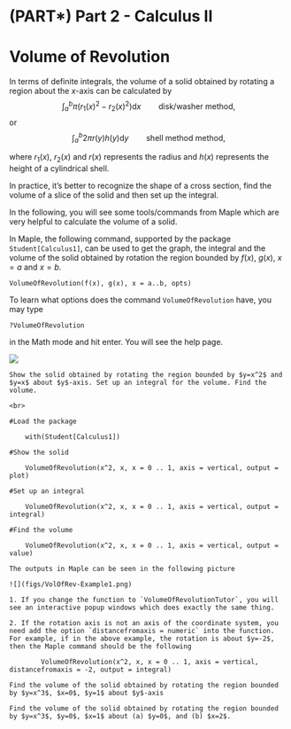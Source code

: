 # (PART\*) Part 2 - Calculus II {-}

# Volume of Revolution

In terms of definite integrals, the volume of a solid obtained by rotating a region about the $x$-axis can be calculated by 
$$\int_a^b \pi (r_1(x)^2 - r_2(x)^2) \mathrm{d} x \qquad \text{disk/washer method},$$
or
$$\int_a^b 2\pi r(y) h(y) \mathrm{d} y \qquad \text{shell method method},$$

where $r_1(x)$, $r_2(x)$ and $r(x)$ represents the radius and $h(x)$ represents the height of a cylindrical shell.

In practice, it's better to recognize the shape of a cross section, find the volume of a slice of the solid and then set up the integral.

In the following, you will see some tools/commands from Maple which are very helpful to calculate the volume of a solid.

In Maple, the following command, supported by the package `Student[Calculus1]`, can be used to get the graph, the integral and the volume of the solid obtained by rotation the region bounded by $f(x)$, $g(x)$, $x=a$ and $x=b$.

```maple
VolumeOfRevolution(f(x), g(x), x = a..b, opts)
```

To learn what options does the command `VolumeOfRevolution` have, you may type

```maple
?VolumeOfRevolution
```

in the Math mode and hit enter. You will see the help page.

![](figs/VolOfRev-help-page.png)

```example
Show the solid obtained by rotating the region bounded by $y=x^2$ and $y=x$ about $y$-axis. Set up an integral for the volume. Find the volume.
```

```solution
<br>

#Load the package

    with(Student[Calculus1])

#Show the solid

    VolumeOfRevolution(x^2, x, x = 0 .. 1, axis = vertical, output = plot)

#Set up an integral

    VolumeOfRevolution(x^2, x, x = 0 .. 1, axis = vertical, output = integral)

#Find the volume

    VolumeOfRevolution(x^2, x, x = 0 .. 1, axis = vertical, output = value)

The outputs in Maple can be seen in the following picture

![](figs/VolOfRev-Example1.png)
```

```remark
1. If you change the function to `VolumeOfRevolutionTutor`, you will see an interactive popup windows which does exactly the same thing.

2. If the rotation axis is not an axis of the coordinate system, you need add the option `distancefromaxis = numeric` into the function. For example, if in the above example, the rotation is about $y=-2$, then the Maple command should be the following

        VolumeOfRevolution(x^2, x, x = 0 .. 1, axis = vertical, distancefromaxis = -2, output = integral)

```

```exercise
Find the volume of the solid obtained by rotating the region bounded by $y=x^3$, $x=0$, $y=1$ about $y$-axis
```

```exercise
Find the volume of the solid obtained by rotating the region bounded by $y=x^3$, $y=0$, $x=1$ about (a) $y=0$, and (b) $x=2$.
```
